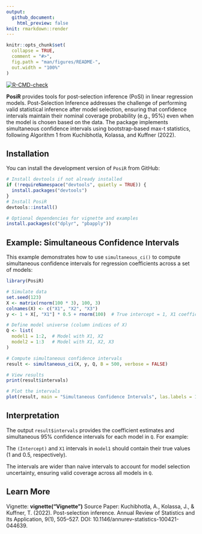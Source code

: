 ```yaml
---
output: 
  github_document:
    html_preview: false
knit: rmarkdown::render
---
```


<!-- README.md is generated from README.Rmd. Please edit that file -->

```r
knitr::opts_chunk$set(
  collapse = TRUE,
  comment = "#>",
  fig.path = "man/figures/README-",
  out.width = "100%"
)
```


[![R-CMD-check](https://github.com/Chukyhenry/PosiR/actions/workflows/R-CMD-check.yaml/badge.svg)](https://github.com/Chukyhenry/PosiR/actions)

**PosiR** provides tools for post-selection inference (PoSI) in linear regression models. Post-Selection Inference addresses the challenge of performing valid statistical inference after model selection, ensuring that confidence intervals maintain their nominal coverage probability (e.g., 95%) even when the model is chosen based on the data. The package implements simultaneous confidence intervals using bootstrap-based max-t statistics, following Algorithm 1 from Kuchibhotla, Kolassa, and Kuffner (2022).

## Installation
You can install the development version of `PosiR` from GitHub:
```r
# Install devtools if not already installed
if (!requireNamespace("devtools", quietly = TRUE)) {
  install.packages("devtools")
}
# Install PosiR
devtools::install()

# Optional dependencies for vignette and examples
install.packages(c("dplyr", "pbapply"))
```

## Example: Simultaneous Confidence Intervals

This example demonstrates how to use `simultaneous_ci()` to compute simultaneous confidence intervals for regression coefficients across a set of models:

```r
library(PosiR)

# Simulate data
set.seed(123)
X <- matrix(rnorm(100 * 3), 100, 3)
colnames(X) <- c("X1", "X2", "X3")
y <- 1 + X[, "X1"] * 0.5 + rnorm(100)  # True intercept = 1, X1 coefficient = 0.5

# Define model universe (column indices of X)
Q <- list(
  model1 = 1:2,  # Model with X1, X2
  model2 = 1:3   # Model with X1, X2, X3
)

# Compute simultaneous confidence intervals
result <- simultaneous_ci(X, y, Q, B = 500, verbose = FALSE)

# View results
print(result$intervals)

# Plot the intervals
plot(result, main = "Simultaneous Confidence Intervals", las.labels = 1)

```
## Interpretation

The output `result$intervals` provides the coefficient estimates and simultaneous 95% confidence intervals for each model in `Q`. For example:

The `(Intercept)` and `X1` intervals in `model1` should contain their true values (1 and 0.5, respectively).

The intervals are wider than naive intervals to account for model selection uncertainty, ensuring valid coverage across all models in `Q`.

## Learn More
Vignette: **vignette("Vignette")**
Source Paper: Kuchibhotla, A., Kolassa, J., & Kuffner, T. (2022). Post-selection inference. Annual Review of Statistics and Its Application, 9(1), 505–527. DOI: 10.1146/annurev-statistics-100421-044639.
